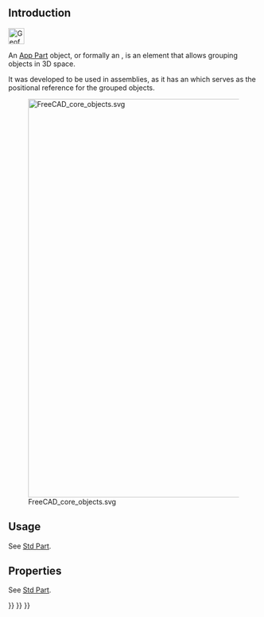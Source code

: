 <languages/>
{{TOCright}}
<translate>

== Introduction == <!--T:1-->

</translate>
[[File:Geofeaturegroup.svg|32px]]
<translate>

<!--T:2-->
An [[App_Part|App Part]] object, or formally an {{incode|App::Part}}, is an element that allows grouping objects in 3D space.

<!--T:3-->
It was developed to be used in assemblies, as it has an {{MenuCommand|Origin}} which serves as the positional reference for the grouped objects.

<!--T:4-->
[[File:FreeCAD_core_objects.svg|800px]]

<!--T:5-->
{{Caption|Simplified diagram of the relationships between the core objects in FreeCAD}}

==Usage== <!--T:6-->

<!--T:8-->
See [[Std_Part#Usage|Std Part]].

== Properties == <!--T:9-->

<!--T:11-->
See [[Std_Part#Properties|Std Part]].


</translate>
{{Std_Base_navi{{#translation:}}}}
{{Document_objects_navi{{#translation:}}}}
{{Userdocnavi{{#translation:}}}}